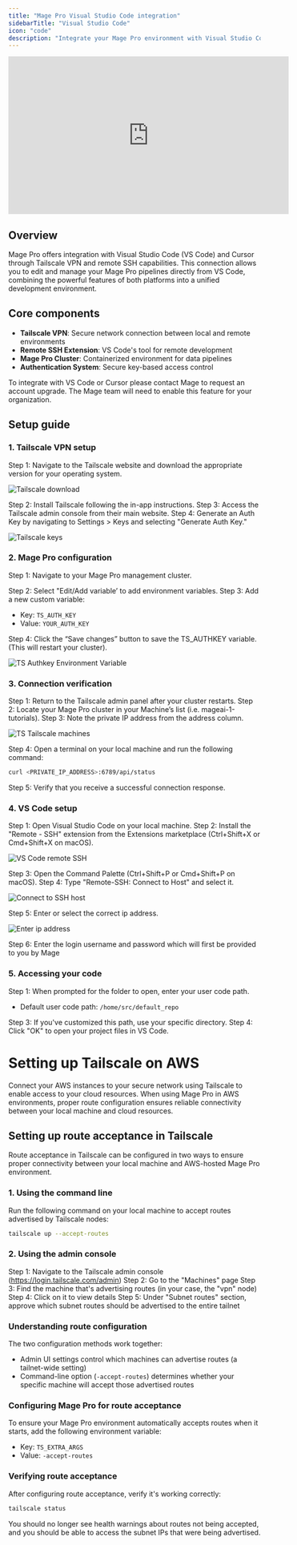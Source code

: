 ```yaml
---
title: "Mage Pro Visual Studio Code integration"
sidebarTitle: "Visual Studio Code"
icon: "code"
description: "Integrate your Mage Pro environment with Visual Studio Code."
---
```



<ProOnly source="visual studio code" />

<iframe width="560" height="315" 
src="https://www.youtube.com/embed/pxC8lY3SZ8U?si=M7WLPEbZg00oqVD_" 
title="YouTube video player" 
frameborder="0" 
allow="accelerometer; autoplay; clipboard-write; encrypted-media; gyroscope; picture-in-picture; web-share" 
referrerpolicy="strict-origin-when-cross-origin" allowfullscreen>
</iframe>

## Overview

Mage Pro offers integration with Visual Studio Code (VS Code) and Cursor through Tailscale VPN and remote SSH capabilities. This connection allows you to edit and manage your Mage Pro pipelines directly from VS Code, combining the powerful features of both platforms into a unified development environment.

## Core components

- **Tailscale VPN**: Secure network connection between local and remote environments
- **Remote SSH Extension**: VS Code's tool for remote development
- **Mage Pro Cluster**: Containerized environment for data pipelines
- **Authentication System**: Secure key-based access control

To integrate with VS Code or Cursor please contact Mage to request an account upgrade. The Mage team will need to enable this feature for your organization.

## Setup guide

### 1. Tailscale VPN setup

Step 1: Navigate to the Tailscale website and download the appropriate version for your operating system.

<Frame>
  <img
    alt="Tailscale download "
    src="https://mage-ai.github.io/assets/pro/features/vs-code/Tailscale-download.png"
  />
</Frame>

Step 2: Install Tailscale following the in-app instructions.
Step 3: Access the Tailscale admin console from their main website.
Step 4: Generate an Auth Key by navigating to Settings > Keys and selecting "Generate Auth Key."

<Frame>
  <img
    alt="Tailscale keys"
    src="https://mage-ai.github.io/assets/pro/features/vs-code/tailscale-keys.jpg"
  />
</Frame>

### 2. Mage Pro configuration

Step 1: Navigate to your Mage Pro management cluster.

Step 2: Select "Edit/Add variable’ to add environment variables.
Step 3: Add a new custom variable:

- Key: `TS_AUTH_KEY`
- Value: `YOUR_AUTH_KEY`

Step 4: Click the “Save changes” button to save the TS_AUTHKEY variable. 
(This will restart your cluster).

<Frame>
  <img
    alt="TS Authkey Environment Variable"
    src="https://mage-ai.github.io/assets/pro/features/vs-code/tailscale-authkey.png"
  />
</Frame>

### 3. Connection verification

Step 1: Return to the Tailscale admin panel after your cluster restarts.
Step 2: Locate your Mage Pro cluster in your Machine’s list (i.e. mageai-1-tutorials).
Step 3: Note the private IP address from the address column.

<Frame>
  <img
    alt="TS Tailscale machines"
    src="https://mage-ai.github.io/assets/pro/features/vs-code/tailscale-machines.jpg"
  />
</Frame>

Step 4: Open a terminal on your local machine and run the following command:

```bash
curl <PRIVATE_IP_ADDRESS>:6789/api/status
```

Step 5: Verify that you receive a successful connection response.

### 4. VS Code setup

Step 1: Open Visual Studio Code on your local machine.
Step 2: Install the "Remote - SSH" extension from the Extensions marketplace (Ctrl+Shift+X or Cmd+Shift+X on macOS).

<Frame>
  <img
    alt="VS Code remote SSH"
    src="https://mage-ai.github.io/assets/pro/features/vs-code/vs-code-remote-ssh-2.jpg.png"
  />
</Frame>

Step 3: Open the Command Palette (Ctrl+Shift+P or Cmd+Shift+P on macOS).
Step 4: Type "Remote-SSH: Connect to Host" and select it.

<Frame>
  <img
    alt="Connect to SSH host"
    src="https://mage-ai.github.io/assets/pro/features/vs-code/vs-code-host-connect.png"
  />
</Frame>

Step 5: Enter or select the correct ip address.

<Frame>
  <img
    alt="Enter ip address"
    src="https://mage-ai.github.io/assets/pro/features/vs-code/vs-code-ip-address.png"
  />
</Frame>

Step 6: Enter the login username and password which will first be provided to you by Mage

### 5. Accessing your code

Step 1: When prompted for the folder to open, enter your user code path.

- Default user code path: `/home/src/default_repo`

Step 3: If you've customized this path, use your specific directory.
Step 4: Click "OK" to open your project files in VS Code.

# Setting up Tailscale on AWS

Connect your AWS instances to your secure network using Tailscale to enable access to your cloud resources. When using Mage Pro in AWS environments, proper route configuration ensures reliable connectivity between your local machine and cloud resources.

## Setting up route acceptance in Tailscale

Route acceptance in Tailscale can be configured in two ways to ensure proper connectivity between your local machine and AWS-hosted Mage Pro environment.

### 1. Using the command line

Run the following command on your local machine to accept routes advertised by Tailscale nodes:

```bash
tailscale up --accept-routes

```

### 2. Using the admin console

Step 1: Navigate to the Tailscale admin console (https://login.tailscale.com/admin)
Step 2: Go to the "Machines" page
Step 3: Find the machine that's advertising routes (in your case, the "vpn" node)
Step 4: Click on it to view details
Step 5: Under "Subnet routes" section, approve which subnet routes should be advertised to the entire tailnet

### Understanding route configuration

The two configuration methods work together:

- Admin UI settings control which machines can advertise routes (a tailnet-wide setting)
- Command-line option (`-accept-routes`) determines whether your specific machine will accept those advertised routes

### Configuring Mage Pro for route acceptance

To ensure your Mage Pro environment automatically accepts routes when it starts, add the following environment variable:

- Key: `TS_EXTRA_ARGS`
- Value: `-accept-routes`

### Verifying route acceptance

After configuring route acceptance, verify it's working correctly:

```bash
tailscale status

```

You should no longer see health warnings about routes not being accepted, and you should be able to access the subnet IPs that were being advertised.